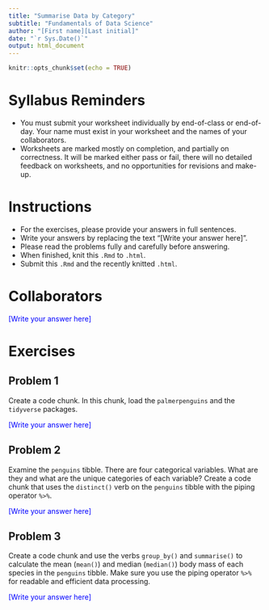 ---
title: "Summarise Data by Category"
subtitle: "Fundamentals of Data Science"
author: "[First name][Last initial]"
date: "`r Sys.Date()`"
output: html_document
---

```{r setup, include=FALSE}
knitr::opts_chunk$set(echo = TRUE)
```

# Syllabus Reminders

* You must submit your worksheet individually by end-of-class or end-of-day. Your name must exist in your worksheet and the names of your collaborators.
* Worksheets are marked mostly on completion, and partially on correctness. It will be marked either pass or fail, there will no detailed feedback on worksheets, and no opportunities for revisions and make-up.

# Instructions

* For the exercises, please provide your answers in full sentences.
* Write your answers by replacing the text "[Write your answer here]".
* Please read the problems fully and carefully before answering.
* When finished, knit this `.Rmd` to `.html`.
* Submit this `.Rmd` and the recently knitted `.html`.

# Collaborators

::: {style="color: blue;"}
[Write your answer here]
:::

# Exercises

## Problem 1

Create a code chunk. In this chunk, load the `palmerpenguins` and the `tidyverse` packages.

::: {style="color: blue;"}
[Write your answer here]
:::

## Problem 2

Examine the `penguins` tibble. There are four categorical variables. What are they and what are the unique categories of each variable? Create a code chunk that uses the `distinct()` verb on the `penguins` tibble with the piping operator `%>%`.

::: {style="color: blue;"}
[Write your answer here]
:::

## Problem 3

Create a code chunk and use the verbs `group_by()` and `summarise()` to calculate the mean (`mean()`) and median (`median()`) body mass of each species in the `penguins` tibble. Make sure you use the piping operator `%>%` for readable and efficient data processing.

::: {style="color: blue;"}
[Write your answer here]
:::
